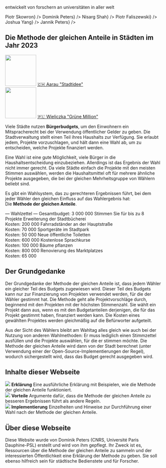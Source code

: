 
<section className={styles.universityLogos}>
    <p>entwickelt von forschern an universitäten in aller welt</p>
    <div className={styles.logoList}>
        <UniversityLogo logo="logo-warsaw3.svg" uniName="Universität Warschau" link={<a href="https://www.mimuw.edu.pl/~ps219737/">Piotr Skowron</a>} />
        <UniversityLogo logo="logo-cnrs.svg" uniName="CNRS, Frankreich" link={<a href="http://dominik-peters.de/">Dominik Peters</a>} />
        <UniversityLogo logo="logo-toronto.svg" uniName="Universität Toronto" link={<a href="https://www.cs.toronto.edu/~nisarg/index.html">Nisarg Shah</a>} />
        <UniversityLogo logo="logo-agh.svg" uniName="AGH Wissenschaftlich-Technische Universität, Krakau" link={<a href="https://home.agh.edu.pl/~faliszew/">Piotr Faliszewski</a>} />
        <UniversityLogo logo="logo-eth.svg" uniName="ETH Zürich" link={<a href="https://democracy.dsi.uzh.ch/member/joshua-yang/">Joshua Yang</a>} />
        <UniversityLogo logo="logo-tu-berlin.svg" uniName="TU Berlin" link={<a href="https://sites.google.com/view/jannikpeters">Jannik Peters</a>} />
    </div>
</section>

<section className={[styles.contentSection, styles.cities2023].join(' ')}>
  <h2><span>Die Methode der gleichen Anteile in Städten im Jahr 2023</span></h2>
  <div className={styles.columns}>
    <div>
      <a href="https://www.stadtidee.aarau.ch/"><img src={useBaseUrl('/img/aarau.jpg')} width="100" height="100" /></a>
      <a href="https://www.stadtidee.aarau.ch/">🇨🇭 Aarau "Stadtidee"</a>
    </div>
    <div>
      <a href="https://www.wieliczka.eu/pl/201129/29767/%E2%80%9Ezielony-milion%E2%80%9D-ekologiczny-budzet-obywatelski.html"><img src={useBaseUrl('/img/wielieczka.jpg')} width="100" height="100" /></a>
      <a href="https://www.wieliczka.eu/pl/201129/29767/%E2%80%9Ezielony-milion%E2%80%9D-ekologiczny-budzet-obywatelski.html">🇵🇱 Wieliczka "Grüne Million"</a></div>
  </div>
</section>

<section className={styles.contentSectionFlex}>
  <div className={styles.ballotExplanation}>
    <p>
        Viele Städte nutzen <strong style={{color: 'var(--ifm-color-primary)'}}>Bürgerbudgets</strong>, um den Einwohnern ein Mitspracherecht bei der Verwendung öffentlicher Gelder zu geben. Die Stadtverwaltung stellt einen Teil ihres Haushalts zur Verfügung. Sie erlaubt jedem, Projekte vorzuschlagen, und hält dann eine Wahl ab, um zu entscheiden, welche Projekte finanziert werden.
    </p>
    <p>
        Eine Wahl ist eine gute Möglichkeit, viele Bürger in die Haushaltsentscheidung einzubeziehen. Allerdings ist das Ergebnis der Wahl nicht immer gerecht. Da viele Städte einfach die Projekte mit den meisten Stimmen auswählen, werden die Haushaltsmittel oft für mehrere ähnliche Projekte ausgegeben, die bei der gleichen Mehrheitsgruppe von Wählern beliebt sind.
    </p>
    <p>
        Es gibt ein Wahlsystem, das zu gerechteren Ergebnissen führt, bei dem jeder Wähler den gleichen Einfluss auf das Wahlergebnis hat:
        <br />
        Die <strong style={{color: 'var(--ifm-color-primary)'}}>Methode der gleichen Anteile</strong>.
    </p>
  </div>
  <div className={styles.approvalBallotExample}>
      <span style={{fontWeight: 500, fontSize: '110%'}}>&mdash; Wahlzettel &mdash;</span>
      <span>Gesamtbudget: <CurrencySymbol/>3 000 000</span>
      <span style={{fontStyle: 'italic', marginBottom: '5px'}}>Stimmen Sie für bis zu 8 Projekte</span>
      <BallotExampleOption selected>Erweiterung der Stadtbücherei <br /> Kosten: <CurrencySymbol/>200 000</BallotExampleOption>
      <BallotExampleOption>Fahrradständer an der Hauptstraße <br /> Kosten: <CurrencySymbol/>70 000</BallotExampleOption>
      <BallotExampleOption selected>Sportgeräte im Stadtpark <br /> Kosten: <CurrencySymbol/>50 000</BallotExampleOption>
      <BallotExampleOption selected>Neue öffentliche Toiletten <br /> Kosten: <CurrencySymbol/>600 000</BallotExampleOption>
      <BallotExampleOption>Kostenlose Sprachkurse <br /> Kosten: <CurrencySymbol/>100 000</BallotExampleOption>
      <BallotExampleOption>Bäume pflanzen <br /> Kosten: <CurrencySymbol/>800 000</BallotExampleOption>
      <BallotExampleOption>Renovierung des Marktplatzes <br /> Kosten: <CurrencySymbol/>65 000</BallotExampleOption>
  </div>
</section>

<section className={styles.contentSection}>
  <h2>Der Grundgedanke</h2>
  <p>
      Der Grundgedanke der Methode der gleichen Anteile ist, dass jedem Wähler ein gleicher Teil des Budgets zugewiesen wird. Dieser Teil des Budgets kann nur zur Finanzierung von Projekten verwendet werden, für die der Wähler gestimmt hat. Die Methode geht alle Projektvorschläge durch, beginnend mit den Projekten mit der höchsten Stimmenzahl. Sie wählt ein Projekt dann aus, wenn es mit den Budgetanteilen derjenigen, die für das Projekt gestimmt haben, finanziert werden kann. Die Kosten eines gewählten Projektes werden gleichmäßig auf die Befürworter aufgeteilt.
  </p>
  <div className={styles.sankeyImage}>
      <div className={styles.sankeyContainer}>
        <Sankey />
      </div>
  </div>
  <p>
      Aus der Sicht des Wählers bleibt am Wahltag alles gleich wie auch bei der Nutzung von anderen Wahlmethoden: Er muss lediglich einen Stimmzettel ausfüllen und die Projekte auswählen, für die er stimmen möchte. Die Methode der gleichen Anteile wird dann von der Stadt berechnet (unter Verwendung einer der Open-Source-Implementierungen der Regel), wodurch sichergestellt wird, dass das Budget gerecht ausgegeben wird.
  </p>
</section>

<section className={styles.contentSection}>
  <h2>Inhalte dieser Webseite</h2>
  <div className={styles.columns}>
    <div>
      <Link to="explanation"><img src={useBaseUrl('/img/fund.svg')}/></Link>
      <Link to="explanation"><strong>Erklärung</strong></Link>
      <Link to="explanation"><span>Eine ausführliche Erklärung mit Beispielen, wie die Methode der gleichen Anteile funktioniert.</span></Link>
    </div>
    <div>
      <Link to="benefits"><img src={useBaseUrl('/img/growth.svg')}/></Link>
      <Link to="benefits"><strong>Vorteile</strong></Link>
      <Link to="benefits"><span>Argumente dafür, dass die Methode der gleichen Anteile zu besseren Ergebnissen führt als andere Regeln.</span></Link>
    </div>
    <div>
      <Link to="implementation"><img src={useBaseUrl('/img/clipboard.svg')}/></Link>
      <Link to="implementation"><strong>Implementierung</strong></Link>
      <Link to="implementation"><span>Einzelheiten und Hinweise zur Durchführung einer Wahl nach der Methode der gleichen Anteile.</span></Link>
    </div>
  </div>
</section>

<section className={styles.contentSection}>
  <h2>Über diese Webseite</h2>
  <p style={{ fontSize: '1.2em' }}>
      Diese Website wurde von Dominik Peters (CNRS, Université Paris Dauphine-PSL) erstellt und wird von ihm gepflegt.
      Ihr Zweck ist es, Ressourcen über die Methode der gleichen Anteile zu sammeln und der interessierten Öffentlichkeit eine Erklärung der Methode zu geben.
      Sie soll ebenso hilfreich sein für städtische Bedienstete und für Forscher.
  </p>
</section>